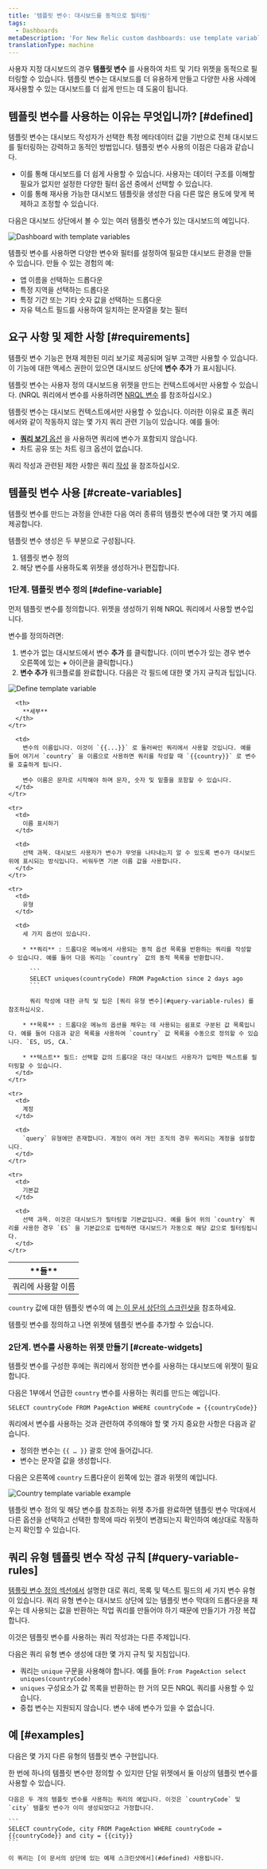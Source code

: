 ```yaml
---
title: '템플릿 변수: 대시보드를 동적으로 필터링'
tags:
  - Dashboards
metaDescription: 'For New Relic custom dashboards: use template variables to allow your dashboard users to dynamically filter your dashboard views.'
translationType: machine
---
```





사용자 지정 대시보드의 경우 **템플릿 변수** 를 사용하여 차트 및 기타 위젯을 동적으로 필터링할 수 있습니다. 템플릿 변수는 대시보드를 더 유용하게 만들고 다양한 사용 사례에 재사용할 수 있는 대시보드를 더 쉽게 만드는 데 도움이 됩니다.

## 템플릿 변수를 사용하는 이유는 무엇입니까? [#defined]

템플릿 변수는 대시보드 작성자가 선택한 특정 메타데이터 값을 기반으로 전체 대시보드를 필터링하는 강력하고 동적인 방법입니다. 템플릿 변수 사용의 이점은 다음과 같습니다.

* 이를 통해 대시보드를 더 쉽게 사용할 수 있습니다. 사용자는 데이터 구조를 이해할 필요가 없지만 설정한 다양한 필터 옵션 중에서 선택할 수 있습니다.
* 이를 통해 재사용 가능한 대시보드 템플릿을 생성한 다음 다른 많은 용도에 맞게 복제하고 조정할 수 있습니다.

다음은 대시보드 상단에서 볼 수 있는 여러 템플릿 변수가 있는 대시보드의 예입니다.

<img
  title="Dashboard with template variables"
  alt="Dashboard with template variables"
  src={dashboardsDashboardWithTemplateVariables}
/>

템플릿 변수를 사용하면 다양한 변수와 필터를 설정하여 필요한 대시보드 환경을 만들 수 있습니다. 만들 수 있는 경험의 예:

* 앱 이름을 선택하는 드롭다운
* 특정 지역을 선택하는 드롭다운
* 특정 기간 또는 기타 숫자 값을 선택하는 드롭다운
* 자유 텍스트 필드를 사용하여 일치하는 문자열을 찾는 필터

## 요구 사항 및 제한 사항 [#requirements]

템플릿 변수 기능은 현재 제한된 미리 보기로 제공되며 일부 고객만 사용할 수 있습니다. 이 기능에 대한 액세스 권한이 있으면 대시보드 상단에 **변수 추가** 가 표시됩니다.

템플릿 변수는 사용자 정의 대시보드용 위젯을 만드는 컨텍스트에서만 사용할 수 있습니다. (NRQL 쿼리에서 변수를 사용하려면 [NRQL 변수](/docs/query-your-data/nrql-new-relic-query-language/get-started/nrql-syntax-clauses-functions/#with-as-nrql-var) 를 참조하십시오.)

템플릿 변수는 대시보드 컨텍스트에서만 사용할 수 있습니다. 이러한 이유로 표준 쿼리에서와 같이 작동하지 않는 몇 가지 쿼리 관련 기능이 있습니다. 예를 들어:

* [**쿼리 보기** 옵션](/docs/new-relic-solutions/new-relic-one/ui-data/basic-ui-features/#data-analysis) 을 사용하면 쿼리에 변수가 포함되지 않습니다.
* 차트 공유 또는 차트 링크 옵션이 없습니다.

쿼리 작성과 관련된 제한 사항은 쿼리 [작성](#query-variable-rules) 을 참조하십시오.

## 템플릿 변수 사용 [#create-variables]

템플릿 변수를 만드는 과정을 안내한 다음 여러 종류의 템플릿 변수에 대한 몇 가지 예를 제공합니다.

템플릿 변수 생성은 두 부분으로 구성됩니다.

1. 템플릿 변수 정의
2. 해당 변수를 사용하도록 위젯을 생성하거나 편집합니다.

### 1단계. 템플릿 변수 정의 [#define-variable]

먼저 템플릿 변수를 정의합니다. 위젯을 생성하기 위해 NRQL 쿼리에서 사용할 변수입니다.

변수를 정의하려면:

1. 변수가 없는 대시보드에서 변수 **추가** 를 클릭합니다. (이미 변수가 있는 경우 변수 오른쪽에 있는 **+** 아이콘을 클릭합니다.)
2. **변수 추가** 워크플로를 완료합니다. 다음은 각 필드에 대한 몇 가지 규칙과 팁입니다.

<img
  title="Define template variable"
  alt="Define template variable"
  src={dashboardsDefineVariable}
/>

<table>
  <thead>
    <tr>
      <th width={200}>
        **들**
      </th>

      <th>
        **세부**
      </th>
    </tr>
  </thead>

  <tbody>
    <tr>
      <td>
        쿼리에 사용할 이름
      </td>

      <td>
        변수의 이름입니다. 이것이 `{{...}}` 로 둘러싸인 쿼리에서 사용할 것입니다. 예를 들어 여기서 `country` 을 이름으로 사용하면 쿼리를 작성할 때 `{{country}}` 로 변수를 호출하게 됩니다.

        변수 이름은 문자로 시작해야 하며 문자, 숫자 및 밑줄을 포함할 수 있습니다.
      </td>
    </tr>

    <tr>
      <td>
        이름 표시하기
      </td>

      <td>
        선택 과목. 대시보드 사용자가 변수가 무엇을 나타내는지 알 수 있도록 변수가 대시보드 위에 표시되는 방식입니다. 비워두면 기본 이름 값을 사용합니다.
      </td>
    </tr>

    <tr>
      <td>
        유형
      </td>

      <td>
        세 가지 옵션이 있습니다.

        * **쿼리** : 드롭다운 메뉴에서 사용되는 동적 옵션 목록을 반환하는 쿼리를 작성할 수 있습니다. 예를 들어 다음 쿼리는 `country` 값의 동적 목록을 반환합니다.

          ```
          SELECT uniques(countryCode) FROM PageAction since 2 days ago
          ```

          쿼리 작성에 대한 규칙 및 팁은 [쿼리 유형 변수](#query-variable-rules) 를 참조하십시오.

        * **목록** : 드롭다운 메뉴의 옵션을 채우는 데 사용되는 쉼표로 구분된 값 목록입니다. 예를 들어 다음과 같은 목록을 사용하여 `country` 값 목록을 수동으로 정의할 수 있습니다. `ES, US, CA.`

        * **텍스트** 필드: 선택할 값의 드롭다운 대신 대시보드 사용자가 입력한 텍스트를 필터링할 수 있습니다.
      </td>
    </tr>

    <tr>
      <td>
        계정
      </td>

      <td>
        `query` 유형에만 존재합니다. 계정이 여러 개인 조직의 경우 쿼리되는 계정을 설정합니다.
      </td>
    </tr>

    <tr>
      <td>
        기본값
      </td>

      <td>
        선택 과목. 이것은 대시보드가 필터링할 기본값입니다. 예를 들어 위의 `country` 쿼리를 사용한 경우 `ES` 을 기본값으로 입력하면 대시보드가 자동으로 해당 값으로 필터링됩니다.
      </td>
    </tr>
  </tbody>
</table>

`country` 값에 대한 템플릿 변수의 예 [는 이 문서 상단의 스크린샷을](#defined) 참조하세요.

템플릿 변수를 정의하고 나면 위젯에 템플릿 변수를 추가할 수 있습니다.

### 2단계. 변수를 사용하는 위젯 만들기 [#create-widgets]

템플릿 변수를 구성한 후에는 쿼리에서 정의한 변수를 사용하는 대시보드에 위젯이 필요합니다.

다음은 1부에서 언급한 `country` 변수를 사용하는 쿼리를 만드는 예입니다.

```
SELECT countryCode FROM PageAction WHERE countryCode = {{countryCode}}
```

쿼리에서 변수를 사용하는 것과 관련하여 주의해야 할 몇 가지 중요한 사항은 다음과 같습니다.

* 정의한 변수는 `{{ … }}` 괄호 안에 들어갑니다.
* 변수는 문자열 값을 생성합니다.

다음은 오른쪽에 `country` 드롭다운이 왼쪽에 있는 결과 위젯의 예입니다.

<img
  title="Country template variable example"
  alt="Country template variable example"
  src={dashboardsCountryVariableExample}
/>

템플릿 변수 정의 및 해당 변수를 참조하는 위젯 추가를 완료하면 템플릿 변수 막대에서 다른 옵션을 선택하고 선택한 항목에 따라 위젯이 변경되는지 확인하여 예상대로 작동하는지 확인할 수 있습니다.

## 쿼리 유형 템플릿 변수 작성 규칙 [#query-variable-rules]

[템플릿 변수 정의 섹션에서](#define-variable) 설명한 대로 쿼리, 목록 및 텍스트 필드의 세 가지 변수 유형이 있습니다. 쿼리 유형 변수는 대시보드 상단에 있는 템플릿 변수 막대의 드롭다운을 채우는 데 사용되는 값을 반환하는 작업 쿼리를 만들어야 하기 때문에 만들기가 가장 복잡합니다.

<Callout variant="important">
  이것은 템플릿 변수를 사용하는 쿼리 작성과는 다른 주제입니다.
</Callout>

다음은 쿼리 유형 변수 생성에 대한 몇 가지 규칙 및 지침입니다.

* 쿼리는 `unique` 구문을 사용해야 합니다. 예를 들어: `From PageAction select uniques(countryCode)`
* `uniques` 구성요소가 값 목록을 반환하는 한 거의 모든 NRQL 쿼리를 사용할 수 있습니다.
* 중첩 변수는 지원되지 않습니다. 변수 내에 변수가 있을 수 없습니다.

## 예 [#examples]

다음은 몇 가지 다른 유형의 템플릿 변수 구현입니다.

<CollapserGroup>
  <Collapser
    id="multiple-variables"
    title="하나의 위젯에 여러 변수 사용"
  >
    한 번에 하나의 템플릿 변수만 정의할 수 있지만 단일 위젯에서 둘 이상의 템플릿 변수를 사용할 수 있습니다.

    다음은 두 개의 템플릿 변수를 사용하는 쿼리의 예입니다. 이것은 `countryCode` 및 `city` 템플릿 변수가 이미 생성되었다고 가정합니다.

    ```
    SELECT countryCode, city FROM PageAction WHERE countryCode = {{countryCode}} and city = {{city}}
    ```

    이 쿼리는 [이 문서의 상단에 있는 예제 스크린샷에서](#defined) 사용됩니다.
  </Collapser>
</CollapserGroup>